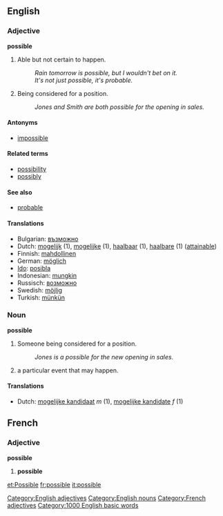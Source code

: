 ==English==
===Adjective===
[[Category:English adjectives]]
'''possible'''

# Able but not certain to happen.
#: ''Rain tomorrow is possible, but I wouldn't bet on it.''
#: ''It's not just possible, it's probable.''
# Being considered for a position.
#: ''Jones and Smith are both possible for the opening in sales.''

====Antonyms====
*[[impossible]]

====Related terms====
*[[possibility]]
*[[possibly]]

====See also====
*[[probable]]

====Translations====
*Bulgarian: [[възможно]]
*Dutch: [[mogelijk]] (1), [[mogelijke]] (1), [[haalbaar]] (1), [[haalbare]] (1) ([[attainable]])
*Finnish: [[mahdollinen]]
*German: [[möglich]]
*[[Ido]]: [[posibla]]
*Indonesian: [[mungkin]]
*Russisch: [[возможно]]
*Swedish: [[möjlig]]
*Turkish: [[münkün]]

===Noun===
[[Category:English nouns]]
'''possible'''

# Someone being considered for a position.
#: ''Jones is a possible for the new opening in sales.''
# a particular event that may happen.

====Translations====
*Dutch: [[mogelijke kandidaat]] ''m'' (1), [[mogelijke kandidate]] ''f'' (1)

==French==
===Adjective===
[[Category:French adjectives]]
'''possible'''
# '''possible'''

[[Category:1000 English basic words]]

[[et:Possible]]
[[fr:possible]]
[[it:possible]]